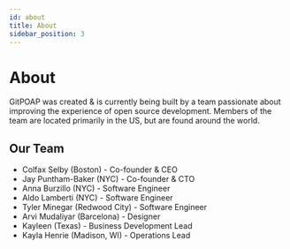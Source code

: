 ```yaml
---
id: about
title: About
sidebar_position: 3
---
```


# About

GitPOAP was created & is currently being built by a team passionate about improving the experience of open source development. Members of the team are located primarily in the US, but are found around the world.

## Our Team

- Colfax Selby (Boston) - Co-founder & CEO
- Jay Puntham-Baker (NYC) - Co-founder & CTO
- Anna Burzillo (NYC) - Software Engineer
- Aldo Lamberti (NYC) - Software Engineer
- Tyler Minegar (Redwood City) - Software Engineer
- Arvi Mudaliyar (Barcelona) - Designer
- Kayleen (Texas) - Business Development Lead
- Kayla Henrie (Madison, WI) - Operations Lead
